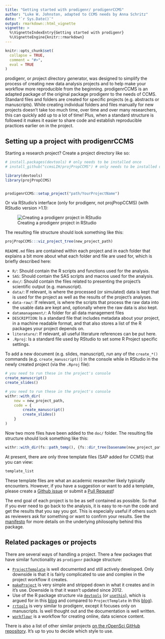 ```yaml
---
title: "Getting started with prodigenr/ prodigenrCCMS"
author: "Luke W. Johnston, adapted to CCMS needs by Anna Schritz"
date: "`r Sys.Date()`"
output: rmarkdown::html_vignette
vignette: >
  %\VignetteIndexEntry{Getting started with prodigenr}
  %\VignetteEngine{knitr::rmarkdown}
---
```


```r
knitr::opts_chunk$set(
  collapse = TRUE,
  comment = "#>",
  eval = TRUE
)
```

prodigenr, or *pro*ject *di*rectory *gen*erator, was designed to simplify the process of
creating new data analysis projects and to help make your workflow more
reproducible from the beginning.
prodigenrCCMS is an adapted package of the original package prodigenr to the needs of CCMS.
Standard files and folders are created for specific projects (e.g. abstracts or
manuscripts). While creating individual folders and files manually for new 
projects doesn't take too much time, over time and over many researchers, this
can quickly add up to a lot of time! Plus, when a standard structure is followed
it makes it easier to share code and establish reproducible practices earlier on
in the project.

## Setting up a project with prodigenrCCMS

Starting a research project? Create a project directory like so:

```r
# install.packages(devtools) # only needs to be installed once
# install_github("ccmsLIH/projPropCCMS") # only needs to be installed once

library(devtools)
library(projPropCCMS)


prodigenrCCMS::setup_project("path/YourProjectName")
```

Or via RStudio's interface (only for prodigenr, not projPropCCMS) (with RStudio version >1.1):

![Creating a prodigenr project in RStudio](../man/figures/rstudio-projects.gif)

The resulting file structure should look something like this:

```r
projPropCCMS:::viz_project_tree(new_project_path)
```



`README.md` files are contained within each project and in each folder that explains
a bit more about what each folder and file are used for, which is briefly described
here:

- `R/`: Should contain the R scripts and functions used for the analysis.
- `SAS`: Should contain the SAS scripts and macros used for the analysis.
- `doc/`: Should contain the files related to presenting the project's
scientific output (e.g. manuscript).
- `data/`: If relevant, is where the processed (or simulated) data is kept that
is used for the project as well as the results of the project's analyses.
- `data-raw/`: If relevant, is where the scripts that process the raw data into 
the usable data are kept and, optionally where the raw data is also kept.
- `datamanagement/`: A folder for all data management files
- `DESCRIPTION`: Is a standard file that includes metadata about your project, in
a machine readable format, and that also stores a list of the R packages your project
depends on.
- `literature/`: If relevant, all useful literature references can be put here.
- `.Rproj`: Is a standard file used by RStudio to set some R Project specific
settings.

To add a new document (e.g. slides, manuscript), run any of the `create_*()`
commands (e.g. `create_manuscript()`) in the console while in RStudio in the
newly created project (via the `.Rproj` file):

```r
# you need to run these in the project's console
create_manuscript()
create_slides()
```

```r
# you need to run these in the project's console
withr::with_dir(
    new = new_project_path,
    code = {
        create_manuscript()
        create_slides()
    }
)
```

Now two more files have been added to the `doc/` folder. The resulting file
structure should look something like this:

```r
withr::with_dir(fs::path_temp(), {fs::dir_tree(basename(new_project_path))})
```

At present, there are only three template files (SAP added for CCMS) that you can view:

```r
template_list
```

These template files are what an academic researcher likely typically encounters.
However, if you have a suggestion or want to add a template, please create a
[Github issue](https://github.com/rostools/prodigenr/issues) or submit a [Pull Request](https://github.com/rostools/prodigenr/pulls)!

The end goal of each project is to be as self contained as possible. So that if
you ever need to go back to the analysis, it is easy to re-run the code and get
the results that you say you got. This is especially useful if others such as
reviewers ask for something or want to confirm your results. 
See the [manifesto](https://rostools.gitlab.io/manifesto) for more details on 
the underlying philosophy behind this package. 

## Related packages or projects

There are several ways of handling a project. There a few packages that have
similar functionality as `prodigenr` package structure:

- [`ProjectTemplate`](http://projecttemplate.net/) is well documented and still
actively developed. Only downside is that it is fairly complicated to use and
complex in the project workflow it creates.
- [`makeProject`](https://cran.r-project.org/package=makeProject)
is very simple and stripped down in what it creates and in it's use. Downside is
that it wasn't updated since 2012.
- Use of the R package structure via
[`devtools`](https://cran.r-project.org/package=devtools) (or
[`usethis`](https://cran.r-project.org/package=usethis)),
which is argued for in this
[blog](https://rmflight.github.io/posts/2014/07/vignetteAnalysis.html) and
compared to `ProjectTemplate` in this
[blog](https://rmflight.github.io/posts/2014/07/zpackages_vs_projectTemplate.html)).
- [`rrtools`](https://github.com/benmarwick/rrtools) is very similar to prodigenr, 
except it focuses only on manuscripts. Is well thought out and the documentation
is well written.
- [`workflowr`](https://github.com/jdblischak/workflowr) is a workflow for creating
online, data science content.

There is also a list of other similar projects 
[on the rOpenSci GitHub repository](https://github.com/ropensci/rrrpkg#useful-tools-and-templates-for-making-research-compendia). 
It's up to you to decide which style to use. 
